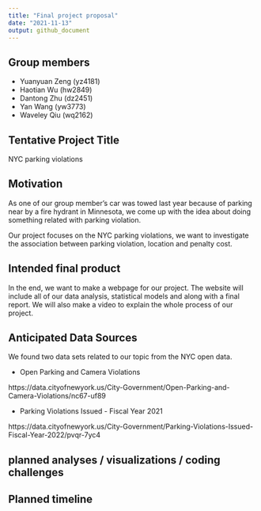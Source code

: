 ```yaml
---
title: "Final project proposal"
date: "2021-11-13"
output: github_document
---
```

## Group members

* Yuanyuan Zeng (yz4181)
* Haotian Wu (hw2849)
* Dantong Zhu (dz2451)
* Yan Wang (yw3773)
* Waveley Qiu (wq2162)

## Tentative Project Title

NYC parking violations

## Motivation

As one of our group member's car was towed last year because of parking near by a fire hydrant in Minnesota, we come up with the idea about doing something related with parking violation.

Our project focuses on the NYC parking violations, we want to investigate the association between parking violation, location and penalty cost.

## Intended final product

In the end, we want to make a webpage for our project. The website will include all of our data analysis, statistical models and along with a final report. We will also make a video to explain the whole process of our project.

## Anticipated Data Sources

We found two data sets related to our topic from the NYC open data.

* Open Parking and Camera Violations

https://data.cityofnewyork.us/City-Government/Open-Parking-and-Camera-Violations/nc67-uf89

* Parking Violations Issued - Fiscal Year 2021

https://data.cityofnewyork.us/City-Government/Parking-Violations-Issued-Fiscal-Year-2022/pvqr-7yc4

## planned analyses / visualizations / coding challenges

## Planned timeline



